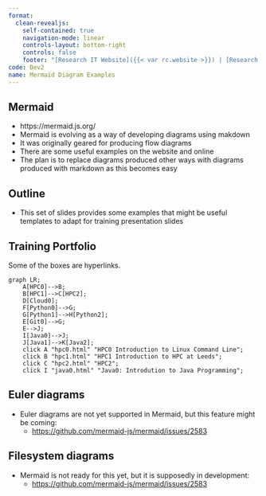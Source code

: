 ```yaml
---
format:
  clean-revealjs:
    self-contained: true
    navigation-mode: linear
    controls-layout: bottom-right
    controls: false
    footer: "[Research IT Website]({{< var rc.website >}}) | [Research IT Query]({{< var rc.servicedesk >}}) | [Courses Material]({{< var rc.material >}})"
code: Dev2
name: Mermaid Diagram Examples
---
```


## Mermaid {.smaller}
- https://mermaid.js.org/
- Mermaid is evolving as a way of developing diagrams using makdown
- It was originally geared for producing flow diagrams
- There are some useful examples on the website and online
- The plan is to replace diagrams produced other ways with diagrams produced with markdown as this becomes easy


## Outline
- This set of slides provides some examples that might be useful templates to adapt for training presentation slides


## Training Portfolio {.smaller}
Some of the boxes are hyperlinks.
```mermaid
graph LR;
    A[HPC0]-->B;
    B[HPC1]-->C[HPC2];
    D[Cloud0];
    F[Python0]-->G;
    G[Python1]-->H[Python2];
    E[Git0]-->G;
    E-->J;
    I[Java0]-->J;
    J[Java1]-->K[Java2];
    click A "hpc0.html" "HPC0 Introduction to Linux Command Line";
    click B "hpc1.html" "HPC1 Introduction to HPC at Leeds";
    click C "hpc2.html" "HPC2";
    click I "java0.html" "Java0: Introdution to Java Programming";
```


## Euler diagrams
- Euler diagrams are not yet supported in Mermaid, but this feature might be coming:
  - [https://github.com/mermaid-js/mermaid/issues/2583](https://github.com/mermaid-js/mermaid/issues/2583)


## Filesystem diagrams
- Mermaid is not ready for this yet, but it is supposedly in development:
  - [https://github.com/mermaid-js/mermaid/issues/2583](https://github.com/mermaid-js/mermaid/issues/2645)
